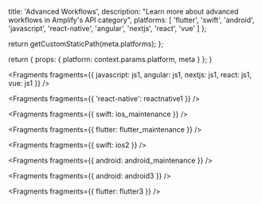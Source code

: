 
  title: 'Advanced Workflows',
  description: "Learn more about advanced workflows in Amplify's API category",
  platforms: [
    'flutter',
    'swift',
    'android',
    'javascript',
    'react-native',
    'angular',
    'nextjs',
    'react',
    'vue'
  ]
};

  return getCustomStaticPath(meta.platforms);
};

  return {
    props: {
      platform: context.params.platform,
      meta
    }
  };
}


<Fragments
  fragments={{
    javascript: js1,
    angular: js1,
    nextjs: js1,
    react: js1,
    vue: js1
  }}
/>


<Fragments fragments={{ 'react-native': reactnative1 }} />


<Fragments fragments={{ swift: ios_maintenance }} />


<Fragments fragments={{ flutter: flutter_maintenance }} />


<Fragments fragments={{ swift: ios2 }} />


<Fragments fragments={{ android: android_maintenance }} />


<Fragments fragments={{ android: android3 }} />


<Fragments fragments={{ flutter: flutter3 }} />

